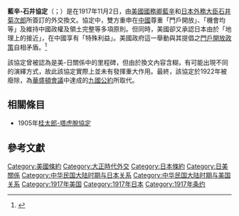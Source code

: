 {{expand|time=2010-04-01T04:02:10+00:00}}
'''藍辛-石井協定'''（'''{{lang-en|Lansing–Ishii Agreement}}'''；'''{{lang-ja|石井・ランシング協定}}'''）是在1917年11月2日，由[[美國|美國]][[美国国务卿|國務卿]][[藍辛|藍辛]]和[[日本|日本]][[外務大臣|外務大臣]][[石井菊次郎|石井菊次郎]]所簽訂的外交換文。協定中，雙方重申在[[中國|中國]]尊重「門戶開放」、「機會均等」及維持中國政權及領土完整等多項原則。但同時，美國卻又承認日本由於「地理上的接近」，在中國享有「特殊利益」。美國政府這一舉動與其提倡之[[門戶開放政策|門戶開放政策]]自相矛盾。<ref name="Tuchman2017">{{cite book|author=Barbara Wertheim Tuchman|title=Stilwell and the American Experience in China: 1911-1945|url=https://books.google.com/books?id=4r_JDQAAQBAJ&pg=PA63|year=2017|publisher=Random House|isbn=978-0-8129-8620-4|pages=63}}</ref>

該協定曾被認為是美-日關係中的里程碑，但由於換文內容含糊，有可能出現不同的演繹方式，故此該協定實際上並未有發揮重大作用。最終，該協定於1922年被廢除，為[[華盛頓會議|華盛頓會議]]中達成的[[九國公約|九國公約]]所取代。

==相關條目==
* 1905年[[桂太郎-塔虎脫協定|桂太郎-塔虎脫協定]]

==參考文獻==
{{Reflist}}

{{日本的條約}}
{{DEFAULTSORT:Lansing}}
[[Category:美國條約|Category:美國條約]]
[[Category:大正時代外交|Category:大正時代外交]]
[[Category:日本條約|Category:日本條約]]
[[Category:日美關係|Category:日美關係]]
[[Category:中华民国大陆时期与日本关系|Category:中华民国大陆时期与日本关系]]
[[Category:中华民国大陆时期与美国关系|Category:中华民国大陆时期与美国关系]]
[[Category:1917年美国|Category:1917年美国]]
[[Category:1917年日本|Category:1917年日本]]
[[Category:1917年条约|Category:1917年条约]]
